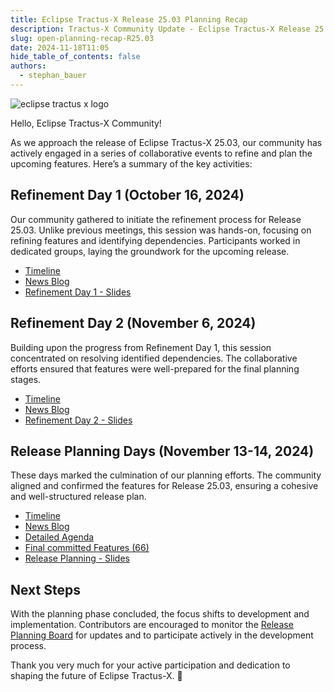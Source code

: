 ```yaml
---
title: Eclipse Tractus-X Release 25.03 Planning Recap
description: Tractus-X Community Update - Eclipse Tractus-X Release 25.03 Planning Recap
slug: open-planning-recap-R25.03
date: 2024-11-18T11:05
hide_table_of_contents: false
authors:
  - stephan_bauer
---
```


![eclipse tractus x logo](@site/static/img/Tractus-X_openplanning.png)

Hello, Eclipse Tractus-X Community!

As we approach the release of Eclipse Tractus-X 25.03, our community has actively engaged in a series of collaborative events to refine and plan the upcoming features.
Here’s a summary of the key activities:

<!--truncate-->

## Refinement Day 1 (October 16, 2024)

Our community gathered to initiate the refinement process for Release 25.03. Unlike previous meetings, this session was hands-on, focusing on refining features and identifying
dependencies. Participants worked in dedicated groups, laying the groundwork for the upcoming release.

- [Timeline](https://github.com/orgs/eclipse-tractusx/projects/26/views/35?filterQuery=label%3Ametadata+milestone%3A25.03+)
- [News Blog](https://eclipse-tractusx.github.io/blog/refinement-day-1-R25.03)
- [Refinement Day 1 - Slides](https://github.com/eclipse-tractusx/eclipse-tractusx.github.io.largefiles/raw/refs/heads/main/presentations/R25.03_SLIDES_REFINEMENTDAY_ONE.pdf)

## Refinement Day 2 (November 6, 2024)

Building upon the progress from Refinement Day 1, this session concentrated on resolving identified dependencies. The collaborative efforts ensured that features were well-prepared
for the final planning stages.

- [Timeline](https://github.com/orgs/eclipse-tractusx/projects/26/views/35?filterQuery=label%3Ametadata+milestone%3A25.03+)
- [News Blog](https://eclipse-tractusx.github.io/blog/refinement-day-2-R25.03)
- [Refinement Day 2 - Slides](https://github.com/eclipse-tractusx/eclipse-tractusx.github.io.largefiles/raw/refs/heads/main/presentations/R25.03_SLIDES_REFINEMENTDAY_TWO.pdf)

## Release Planning Days (November 13-14, 2024)

These days marked the culmination of our planning efforts. The community aligned and confirmed the features for Release 25.03, ensuring a cohesive and well-structured release plan.

- [Timeline](https://github.com/orgs/eclipse-tractusx/projects/26/views/35?filterQuery=label%3Ametadata+milestone%3A25.03+)
- [News Blog](https://eclipse-tractusx.github.io/blog/open-planning-R25.03)
- [Detailed Agenda](https://eclipse-tractusx.github.io/blog/open-planning-R25.03#agenda)
- [Final committed Features (66)](https://github.com/orgs/eclipse-tractusx/projects/26/views/39?filterQuery=label%3A%22Prep-R25.03%22+-status%3ADone+milestone%3A%2225.03%22++has%3Asupported-by)
- [Release Planning - Slides](https://github.com/eclipse-tractusx/eclipse-tractusx.github.io.largefiles/raw/refs/heads/main/presentations/R25.03_SLIDES_RELEASE_PLANNING.pdf)

## Next Steps

With the planning phase concluded, the focus shifts to development and implementation. Contributors are encouraged to monitor the [Release Planning Board](https://github.com/orgs/eclipse-tractusx/projects/26/views/39) for updates and to
participate actively in the development process.

Thank you very much for your active participation and dedication to shaping the future of Eclipse Tractus-X. 🚀
